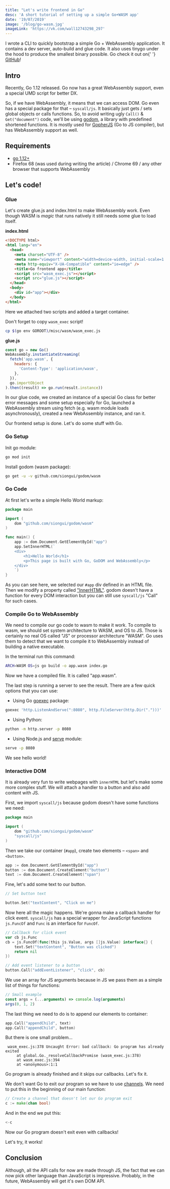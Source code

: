```yaml
---
title: "Let's write frontend in Go"
desc: 'A short tutorial of setting up a simple Go+WASM app'
date: '19/07/2019'
image: '/blog/go-wasm.jpg'
imageLink: 'https://vk.com/wall12743298_297'
---
```




<Alert>
  I wrote a CLI to quickly bootstrap a simple Go + WebAssembly application. It contains a dev server, auto-build and
  glue code. It also uses tinygo under the hood to produce the smallest binary possible. Go check it out on{' '}
  <a href="https://github.com/talentlessguy/go-web-app">GitHub</a>!
</Alert>

## Intro

Recently, Go 1.12 released. Go now has a great WebAssembly support, even a special UMD script for better DX.

So, if we have WebAssembly, it means that we can access DOM.
Go even has a special package for that – `syscall/js`.
It basically just gets / sets global objects or calls functions.
So, to avoid writing ugly `Call()` & `Get("document")` code, we'll be using [godom](https://github.com/siongui/godom/tree/master/wasm), a library with predefined shortened functions.
It is mostly used for [GopherJS](https://github.com/gopherjs/gopherjs) (Go to JS compiler), but has WebAssembly support as well.

## Requirements

- [go 1.12+](https://golang.org/dl/)
- Firefox 68 (was used during writing the article) / Chrome 69 / any other browser that supports WebAssembly

## Let's code!

### Glue

Let's create glue.js and index.html to make WebAssembly work.
Even though WASM is _magic_ that runs natively it still needs some glue to load itself.

**index.html**

```html
<!DOCTYPE html>
<html lang="en">
  <head>
    <meta charset="UTF-8" />
    <meta name="viewport" content="width=device-width, initial-scale=1.0" />
    <meta http-equiv="X-UA-Compatible" content="ie=edge" />
    <title>Go frontend app</title>
    <script src="wasm_exec.js"></script>
    <script src="glue.js"></script>
  </head>
  <body>
    <div id="app"></div>
  </body>
</html>
```

Here we attached two scripts and added a target container.

Don't forget to copy `wasm_exec` script!

```sh
cp $(go env GOROOT)/misc/wasm/wasm_exec.js
```

**glue.js**

```js
const go = new Go()
WebAssembly.instantiateStreaming(
  fetch('app.wasm', {
    headers: {
      'Content-Type': 'application/wasm',
    },
  }),
  go.importObject
).then((result) => go.run(result.instance))
```

In our glue code, we created an instance of a special Go class for better error messages and some setup especially for Go, launched a WebAssembly stream using fetch (e.g. wasm module loads asynchronously), created a new WebAssembly instance, and ran it.

Our frontend setup is done. Let's do some stuff with Go.

### Go Setup

Init go module:

```sh
go mod init
```

Install godom (wasm package):

```sh
go get -u -v github.com/siongui/godom/wasm
```

### Go Code

At first let's write a simple Hello World markup:

```go
package main

import (
	dom "github.com/siongui/godom/wasm"
)

func main() {
	app := dom.Document.GetElementById("app")
	app.SetInnerHTML(`
	<div>
		<h1>Hello World</h1>
		<p>This page is built with Go, GoDOM and WebAssembly</p>
	</div>
	`)
}
```

As you can see here, we selected our `#app` div defined in an HTML file.
Then we modify a property called ["InnerHTML"](https://developer.mozilla.org/en-US/docs/Web/API/Element/innerHTML).
godom doesn't have a function for every DOM interaction but you can still use `syscall/js` "Call" for such cases.

### Compile Go to WebAssembly

We need to compile our go code to wasm to make it work.
To compile to wasm, we should set system architecture to WASM, and OS to JS.
Those is certainly no real OS called "JS" or processor architecture "WASM".
Go uses them to detect that we want to compile it to WebAssembly instead of building a native executable.

In the terminal run this command:

```sh
ARCH=WASM OS=js go build -o app.wasm index.go
```

Now we have a compiled file. It is called "app.wasm".

The last step is running a server to see the result. There are a few quick options that you can use:

- Using Go [goexec](https://github.com/shurcooL/goexec) package:

```sh
goexec 'http.ListenAndServe(":8080", http.FileServer(http.Dir(".")))'
```

- Using Python:

```sh
python -m http.server -p 8080
```

- Using Node.js and [serve](https://github.com/zeit/serve) module:

```sh
serve -p 8080
```

We see hello world!

<WasmHelloWorld />

### Interactive DOM

It is already very fun to write webpages with `innerHTML` but let's make some more complex stuff. We will attach a handler to a button and also add content with JS.

First, we import `syscall/js` because godom doesn't have some functions we need:

```go
package main

import (
	dom "github.com/siongui/godom/wasm"
	"syscall/js"
)
```

Then we take our container (`#app`), create two elements – `<span>` and `<button>`.

```go
app := dom.Document.GetElementById("app")
button := dom.Document.CreateElement("button")
text := dom.Document.CreateElement("span")
```

Fine, let's add some text to our button.

```go
// Set button text

button.Set("textContent", "Click on me")
```

Now here all the magic happens. We're gonna make a callback handler for click event. `syscall/js` has a special wrapper for JavaScript functions `js.FuncOf` and `Func` is an interface for `FuncOf`.

```go
// Callback for click event
var cb js.Func
cb = js.FuncOf(func(this js.Value, args []js.Value) interface{} {
	text.Set("textContent", "Button was clicked")
	return nil
})

// Add event listener to a button
button.Call("addEventListener", "click", cb)
```

We use an array for JS arguments because in JS we pass them as a simple list of things for functions:

```js
// Small example
const args = (...arguments) => console.log(arguments)
args(0, 1, 2)
```

The last thing we need to do is to append our elements to container:

```go
app.Call("appendChild", text)
app.Call("appendChild", button)
```

But there is one small problem...

```none
 wasm_exec.js:378 Uncaught Error: bad callback: Go program has already exited
     at global.Go._resolveCallbackPromise (wasm_exec.js:378)
     at wasm_exec.js:394
     at <anonymous>:1:1
```

Go program is already finished and it skips our callbacks. Let's fix it.

We don't want Go to exit our program so we have to use [channels](https://tour.golang.org/concurrency/2). We need to put this in the beginning of our main function:

```go
// Create a channel that doesn't let our Go program exit
c := make(chan bool)
```

And in the end we put this:

```go
<-c
```

Now our Go program doesn't exit even with callbacks!

Let's try, it works!

<WasmButtonDemo />

## Conclusion

Although, all the API calls for now are made through JS, the fact that we can now pick other language than JavaScript is impressive.
Probably, in the future, WebAssembly will get it's own DOM API.
